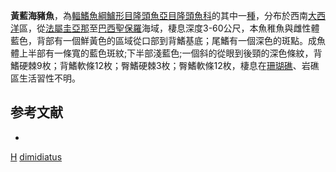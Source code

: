 {{Speciesbox 
| taxon = Halichoeres dimidiatus
| status = LC
| status_system = IUCN3.1
| authority = [[Agassiz|Agassiz]], 1831
| synonyms = *''Julis dimidiatus''<br /><small>Agassiz, 1831</small>
}}
'''黃藍海豬魚'''，為[[輻鰭魚綱|輻鰭魚綱]][[鱸形目|鱸形目]][[隆頭魚亞目|隆頭魚亞目]][[隆頭魚科|隆頭魚科]]的其中一[[種|種]]，分布於西南[[大西洋|大西洋]]區，從[[法屬圭亞那|法屬圭亞那]]至[[巴西|巴西]][[聖保羅|聖保羅]]海域，棲息深度3-60公尺，本魚稚魚與雌性體藍色，背部有一個鮮黃色的區域從口部到背鰭基底；尾鰭有一個深色的斑點。成魚體上半部有一條寬的藍色斑紋;下半部淺藍色;一個斜的從眼到後頸的深色條紋，背鰭硬棘9枚；背鰭軟條12枚；臀鰭硬棘3枚；臀鰭軟條12枚，棲息在[[珊瑚礁|珊瑚礁]]、岩礁區生活習性不明。

==参考文献==
*{{FishBase_species|genus=Halichoeres|species=dimidiatus|year=2013|month=7}}

{{taxonbar}}
[[Category:1831年描述的鱼类|H]]
[[Category:海豬魚屬|dimidiatus]]